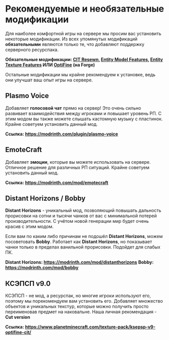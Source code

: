 # Рекомендуемые и необязательные модификации

Для наиболее комфортной игры на сервере мы просим вас установить некоторые модификации. Из всех упомянутых модификаций **обязательными** являются только те, что добавляют поддержку серверного ресурспака.

**Обязательные модификации: [CIT Resewn](https://modrinth.com/mod/cit-resewn), [Entity Model Features](https://modrinth.com/mod/entity-model-features), [Entity Texture Features](https://modrinth.com/mod/entitytexturefeatures) ИЛИ [OptiFine](https://optifine.net/downloads) (на Forge)**

Остальные модификации мы крайне рекомендуем к установке, ведь они улучшат ваш опыт игры на сервере.

## Plasmo Voice

Добавляет **голосовой чат** прямо на сервер! Это очень сильно развивает взаимодействия между игроками и повышает уровень РП. С этим модом вы также можете слышать кастомную музыку с пластинок. Крайне советуем установить данный мод.

**Ссылка: https://modrinth.com/plugin/plasmo-voice**

## EmoteCraft

Добавляет **эмоции**, которые вы можете использовать на сервере. Отличное решение для различных РП ситуаций. Крайне советуем установить данный мод.

**Ссылка: https://modrinth.com/mod/emotecraft**

## Distant Horizons / Bobby

**Distant Horizons** - уникальный мод, позволяющий повышать дальность прорисовки на сотни и тысячи чанков от вас с минимальной потерей производительности. С учётом новой генерации мир будет очень красив с этим модом.

Если вам по каким либо причинам не подошёл **Distant Horizons**, можем посоветовать **Bobby**. Работает как **Distant Horizons**, но показывает чанки только в пределах ванильной прорисовки. Подойдет для слабых ПК.

**Distant Horizons: https://modrinth.com/mod/distanthorizons**
**Bobby: https://modrinth.com/mod/bobby**

## КСЭПСП v9.0

КСЭПСП - не мод, а ресурспак, но многие игроки используют его, поэтому мы порекомендуем вам установить его. Добавляет множество объектов и уникальных текстур, которые можно получить просто переименовав предмет на наковальне. Наша личная рекомендация - **Cut version**

**Ссылка: https://www.planetminecraft.com/texture-pack/ksepsp-v9-optifine-cit/**